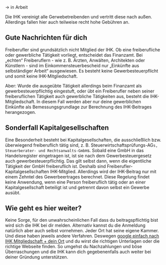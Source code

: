 
-> in Arbeit

Die IHK vereinigt alle Gerwebetreibenden und vertritt diese nach außen.
Allerdings fallen hier auch teilweise recht hohe Gebühren an.

## Gute Nachrichten für dich

Freiberufler sind grundsätzlich nicht Mitglied der IHK. Ob eine freiberufliche oder gewerbliche Tätigkeit vorliegt, entscheidet das Finanzamt. Bei „echten“ Freiberuflern - wie z. B. Ärzten, Anwälten, Architekten oder Künstlern - sind im Einkommensteuerbescheid nur „Einkünfte aus selbständiger Arbeit“ ausgewiesen. Es besteht keine Gewerbesteuerpflicht und somit keine IHK-Mitgliedschaft.

Aber: Wurde die ausgeübte Tätigkeit allerdings beim Finanzamt als gewerbesteuerpflichtig eingestuft, oder übt ein Freiberufler neben seiner freiberuflichen Tätigkeit auch gewerbliche Tätigkeiten aus, besteht die IHK-Mitgliedschaft. In diesem Fall werden aber nur deine gewerblichen Einkünfte als Bemessungsgrundlage zur Berechnung des IHK-Beitrages herangezogen.

## Sonderfall Kapitalgesellschaften

Eine Besonderheit besteht bei Kapitalgesellschaften, die ausschließlich bzw. überwiegend freiberuflich tätig sind, z. B. Steuerwirtschaftsprüfungs-AG`s, Steuerberater- und Rechtsanwalts-GmbH`s. Sobald eine GmbH in das Handelsregister eingetragen ist, ist sie nach dem Gewerbesteuergesetz auch gewerbesteuerpflichtig. Das gilt selbst dann, wenn die eigentliche Tätigkeit der GmbH freiberuflich ist. Deshalb sind Freiberufler-Kapitalgesellschaften IHK-Mitglied. Allerdings wird der IHK-Beitrag nur mit einem Zehntel des Gewerbeertrages berechnet.
Diese Regelung findet keine Anwendung, wenn eine Person freiberuflich tätig oder an einer Kapitalgesellschaft beteiligt ist und getrennt davon selbst ein Gewerbe ausübt.

## Wie geht es hier weiter?

Keine Sorge, für den unwahrscheinlichen Fall dass du beitragspflichtig bist wird sich die IHK bei dir melden. Alternativ kannst du die Anmeldung natürlich aber auch selbst vornehmen. Jeder Ort hat seine eigene Kammer. Und diese haben jeweils andere Verfahren. Deswegen [google einfach nach IHK Mitgliedschaft + dein Ort](https://www.google.com/search?q=IHK+Mitgliedschaft+berlin&rlz=1C5GCEM_enDE969DE969&oq=IHK+Mitgliedschaft+berlin&aqs=chrome..69i57j0i22i30l2.2177j0j7&sourceid=chrome&ie=UTF-8) und du wirst die richtigen Unterlagen oder die richtige Webseite finden. So umgehst du Nachzahlungen und böse Überraschungen und die IHK kann dich gegebenenfalls auch weiter bei deiner Gründung unterstützen.
